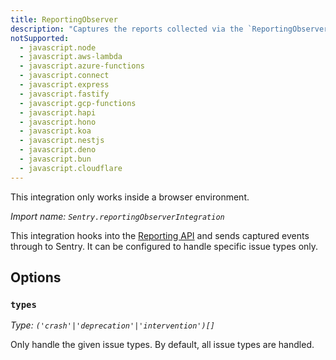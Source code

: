 ```yaml
---
title: ReportingObserver
description: "Captures the reports collected via the `ReportingObserver` interface and sends them to Sentry."
notSupported:
  - javascript.node
  - javascript.aws-lambda
  - javascript.azure-functions
  - javascript.connect
  - javascript.express
  - javascript.fastify
  - javascript.gcp-functions
  - javascript.hapi
  - javascript.hono
  - javascript.koa
  - javascript.nestjs
  - javascript.deno
  - javascript.bun
  - javascript.cloudflare
---
```


<Alert>

This integration only works inside a browser environment.

</Alert>

_Import name: `Sentry.reportingObserverIntegration`_

This integration hooks into the [Reporting API](https://developer.mozilla.org/en-US/docs/Web/API/Reporting_API) and sends captured events through to Sentry. It can be configured to handle specific issue types only.

<PlatformContent includePath="configuration/reporting-observer" />

## Options

### `types`

_Type: `('crash'|'deprecation'|'intervention')[]`_

Only handle the given issue types. By default, all issue types are handled.
